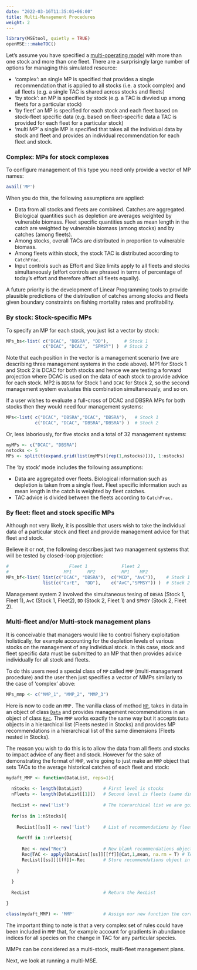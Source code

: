 ```yaml
---
date: "2022-03-16T11:35:01+06:00"
title: Multi-Management Procedures
weight: 2
---
```


```r
library(MSEtool, quietly = TRUE)
openMSE:::makeTOC() 
```

Let's assume you have specified a [multi-operating model](/features-multimse/multi-om/) with more than one stock and more than one fleet. There are a surprisingly large number of options for managing this simulated resource:

* ‘complex’: an single MP is specified that provides a single recommendation that is applied to all stocks (i.e. a stock complex) and all fleets (e.g. a single TAC is shared across stocks and fleets)
* ‘by stock’: an MP is specified by stock (e.g. a TAC is divvied up among fleets for a particular stock)
* ‘by fleet’ an MP is specified for each stock and each fleet based on stock-fleet specific data (e.g. based on fleet-specific data a TAC is provided for each fleet for a particular stock)
* ‘multi MP’ a single MP is specified that takes all the individual data by stock and fleet and provides an individual recommendation for each fleet and stock.

### Complex: MPs for stock complexes
To configure management of this type you need only provide a vector of MP names:

```r
avail('MP')
```

When you do this, the following assumptions are applied:

* Data from all stocks and fleets are combined. Catches are aggregated. Biological quantities such as depletion are averages weighted by vulnerable biomass. Fleet specific quantities such as mean length in the catch are weighted by vulnerable biomass (among stocks) and by catches (among fleets).
* Among stocks, overall TACs are distributed in proportion to vulnerable biomass.
* Among fleets within stock, the stock TAC is distributed according to `CatchFrac.`
* Input controls such as Effort and Size limits apply to all fleets and stocks simultaneously (effort controls are phrased in terms of percentage of today’s effort and therefore affect all fleets equally).

A future priority is the development of Linear Programming tools to provide plausible predictions of the distribution of catches among stocks and fleets given boundary constraints on fishing mortality rates and profitability.

### By stock: Stock-specific MPs

To specify an MP for each stock, you just list a vector by stock:

```r
MPs_bs<-list( c("DCAC", "DBSRA", "DD"),      # Stock 1
              c("DCAC", "DCAC",  "SPMSY") )  # Stock 2
```

Note that each position in the vector is a management scenario (we are describing three management systems in the code above). MP1 for Stock 1 and Stock 2 is DCAC for both stocks and hence we are testing a forward projection where DCAC is used on the data of each stock to provide advice for each stock. MP2 is `DBSRA` for Stock 1 and `DCAC` for Stock 2, so the second management system evaluates this combination simultaneously, and so on.

If a user wishes to evaluate a full-cross of DCAC and DBSRA MPs for both stocks then they would need four management systems:

```r
MPs<-list( c("DCAC", "DBSRA","DCAC", "DBSRA"),   # Stock 1
           c("DCAC", "DCAC", "DBSRA","DBSRA") )  # Stock 2
```

Or, less laboriously, for five stocks and a total of 32 management systems:

```r
myMPs <- c("DCAC", "DBSRA")
nstocks <- 5
MPs <- split(t(expand.grid(list(myMPs)[rep(1,nstocks)])), 1:nstocks)
```

The ‘by stock’ mode includes the following assumptions:

* Data are aggregated over fleets. Biological information such as depletion is taken from a single fleet. Fleet specific information such as mean length in the catch is weighted by fleet catches.
* TAC advice is divided between the fleets according to `CatchFrac.`

### By fleet: fleet and stock specific MPs

Although not very likely, it is possible that users wish to take the individual data of a particular stock and fleet and provide management advice for that fleet and stock.

Believe it or not, the following describes just two management systems that will be tested by closed-loop projection:

```r
#                       Fleet 1             Fleet 2
#                     MP1      MP2          MP1    MP2
MPs_bf<-list( list(c("DCAC", "DBSRA"),  c("MCD", "AvC")),    # Stock 1
              list(c("CurE",  "DD"),    c("AvC","SPMSY")) )  # Stock 2
```

Management system 2 involved the simultaneous tesing of `DBSRA` (Stock 1, Fleet 1), `AvC` (Stock 1, Fleet2), `DD` (Stock 2, Fleet 1) and `SPMSY` (Stock 2, Fleet 2).

### Multi-fleet and/or Multi-stock management plans

It is conceivable that managers would like to control fishery exploitation holistically, for example accounting for the depletion levels of various stocks on the management of any individual stock. In this case, stock and fleet specific data must be submitted to an MP that then provides advice individually for all stock and fleets.

To do this users need a special class of `MP` called `MMP` (multi-management procedure) and the user then just specifies a vector of MMPs similarly to the case of ‘complex’ above:

```r
MPs_mmp <- c("MMP_1", "MMP_2", "MMP_3")
```

Here is now to code an `MMP.` The vanilla class of method [`MP`](/features-management-procedures/), takes in data in an object of class [`Data`](/object-data/) and provides management recommendations in an object of class [`Rec`](/object-rec/). The `MMP` works exactly the same way but it accepts `Data` objects in a hierarchical list (Fleets nested in Stocks) and provides MP recommendations in a hierarchical list of the same dimensions (Fleets nested in Stocks).

The reason you wish to do this is to allow the data from all fleets and stocks to impact advice of any fleet and stock. However for the sake of demonstrating the format of `MMP`, we're going to just make an `MMP` object that sets TACs to the average historical catches of each fleet and stock:

```r
mydaft_MMP <- function(DataList, reps=1){
  
  nStocks <- length(DataList)        # First level is stocks
  nFleets <- length(DataList[[1]])   # Second level is fleets (same dimensions among stocks)
  
  RecList <- new('list')             # The hierarchical list we are going to put recommendations in
  
  for(ss in 1:nStocks){
    
    RecList[[ss]] <- new('list')     # List of recommendations by fleet within stock
     
    for(ff in 1:nFleets){
      
      Rec <- new("Rec")              # New blank recommendations object
      Rec@TAC <- apply(DataList[[ss]][[ff]]@Cat,1,mean, na.rm = T) # TAC is average historical catch
      RecList[[ss]][[ff]]<-Rec       # Store recommendations object in RecList
      
    }
    
  }
  
  RecList                            # Return the RecList

}

class(mydaft_MMP) <- 'MMP'           # Assign our new function the correct class
```

The important thing to note is that a very complex set of rules could have been included in `MMP` that, for example account for gradients in abundance indices for all species on the change in TAC for any particular species.

MMPs can be considered as a multi-stock, multi-fleet management plans.

Next, we look at running a multi-MSE.



